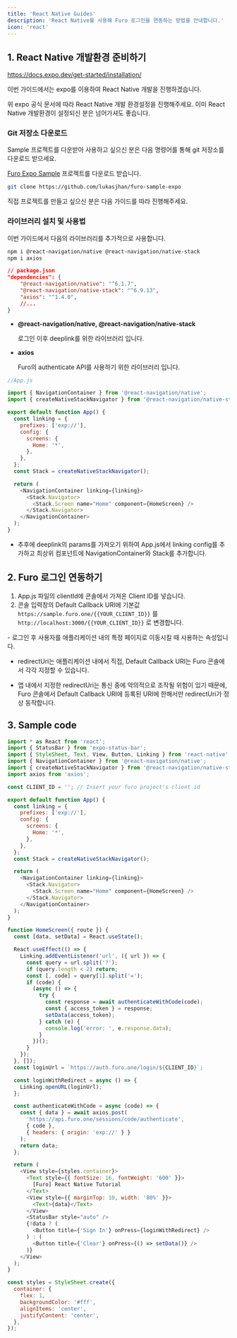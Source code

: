 ```yaml
---
title: 'React Native Guides'
description: 'React Native를 사용해 Furo 로그인을 연동하는 방법을 안내합니다.'
icon: 'react'
---
```


## 1. React Native 개발환경 준비하기

https://docs.expo.dev/get-started/installation/

이번 가이드에서는 expo를 이용하여 React Native 개발을 진행하겠습니다.

위 expo 공식 문서에 따라 React Native 개발 환경설정을 진행해주세요. 이미 React Native 개발환경이 설정되신 분은 넘어가셔도 좋습니다.

### Git 저장소 다운로드

Sample 프로젝트를 다운받아 사용하고 싶으신 분은 다음 명령어를 통해 git 저장소를 다운로드 받으세요.

[Furo Expo Sample](https://github.com/lukasjhan/furo-sample-expo) 프로젝트를 다운로드 받습니다.

```bash
git clone https://github.com/lukasjhan/furo-sample-expo
```

직접 프로젝트를 만들고 싶으신 분은 다음 가이드를 따라 진행해주세요.

### 라이브러리 설치 및 사용법

이번 가이드에서 다음의 라이브러리를 추가적으로 사용합니다.

```bash
npm i @react-navigation/native @react-navigation/native-stack
npm i axios
```

```json
// package.json
"dependencies": {
    "@react-navigation/native": "^6.1.7",
    "@react-navigation/native-stack": "^6.9.13",
    "axios": "^1.4.0",
    //...
}
```

- **@react-navigation/native, @react-navigation/native-stack**

  로그인 이후 deeplink를 위한 라이브러리 입니다.

- **axios**

  Furo의 authenticate API를 사용하기 위한 라이브러리 입니다.

```js
//App.js

import { NavigationContainer } from '@react-navigation/native';
import { createNativeStackNavigator } from '@react-navigation/native-stack';

export default function App() {
  const linking = {
    prefixes: ['exp://'],
    config: {
      screens: {
        Home: '*',
      },
    },
  };
  const Stack = createNativeStackNavigator();

  return (
    <NavigationContainer linking={linking}>
      <Stack.Navigator>
        <Stack.Screen name="Home" component={HomeScreen} />
      </Stack.Navigator>
    </NavigationContainer>
  );
}
```

- 추후에 deeplink의 params를 가져오기 위하여 App.js에서 linking config를 추가하고 최상위 컴포넌트에 NavigationContainer와 Stack를 추가합니다.

## 2. Furo 로그인 연동하기

1. App.js 파일의 clientId에 콘솔에서 가져온 Client ID를 넣습니다.
2. 콘솔 입력창의 Default Callback URI에 기본값 `https://sample.furo.one/{{YOUR_CLIENT_ID}}` 를 `http://localhost:3000/{{YOUR_CLIENT_ID}}` 로 변경합니다.

<Accordion title="redirectUri 와 callbackUri">
- 로그인 후 사용자를 애플리케이션 내의 특정 페이지로 이동시킬 때 사용하는 속성입니다.

- redirectUri는 애플리케이션 내에서 직접, Default Callback URI는 Furo 콘솔에서 각각 지정할 수 있습니다.

- 앱 내에서 지정한 redirectUri는 통신 중에 악의적으로 조작될 위험이 있기 때문에, Furo 콘솔에서 Default Callback URI에 등록된 URI에 한해서만 redirectUri가 정상 동작합니다.

</Accordion>

## 3. Sample code

```js
import * as React from 'react';
import { StatusBar } from 'expo-status-bar';
import { StyleSheet, Text, View, Button, Linking } from 'react-native';
import { NavigationContainer } from '@react-navigation/native';
import { createNativeStackNavigator } from '@react-navigation/native-stack';
import axios from 'axios';

const CLIENT_ID = ''; // Insert your furo project's client id

export default function App() {
  const linking = {
    prefixes: ['exp://'],
    config: {
      screens: {
        Home: '*',
      },
    },
  };
  const Stack = createNativeStackNavigator();

  return (
    <NavigationContainer linking={linking}>
      <Stack.Navigator>
        <Stack.Screen name="Home" component={HomeScreen} />
      </Stack.Navigator>
    </NavigationContainer>
  );
}

function HomeScreen({ route }) {
  const [data, setData] = React.useState();

  React.useEffect(() => {
    Linking.addEventListener('url', ({ url }) => {
      const query = url.split('?');
      if (query.length < 2) return;
      const [, code] = query[1].split('=');
      if (code) {
        (async () => {
          try {
            const response = await authenticateWithCode(code);
            const { access_token } = response;
            setData(access_token);
          } catch (e) {
            console.log('error: ', e.response.data);
          }
        })();
      }
    });
  }, []);
  const loginUrl = `https://auth.furo.one/login/${CLIENT_ID}`;

  const loginWithRedirect = async () => {
    Linking.openURL(loginUrl);
  };

  const authenticateWithCode = async (code) => {
    const { data } = await axios.post(
      'https://api.furo.one/sessions/code/authenticate',
      { code },
      { headers: { origin: 'exp://' } }
    );
    return data;
  };

  return (
    <View style={styles.container}>
      <Text style={{ fontSize: 16, fontWeight: '600' }}>
        [Furo] React Native Tutorial
      </Text>
      <View style={{ marginTop: 10, width: '80%' }}>
        <Text>{data}</Text>
      </View>
      <StatusBar style="auto" />
      {!data ? (
        <Button title={'Sign In'} onPress={loginWithRedirect} />
      ) : (
        <Button title={'Clear'} onPress={() => setData()} />
      )}
    </View>
  );
}

const styles = StyleSheet.create({
  container: {
    flex: 1,
    backgroundColor: '#fff',
    alignItems: 'center',
    justifyContent: 'center',
  },
});
```
